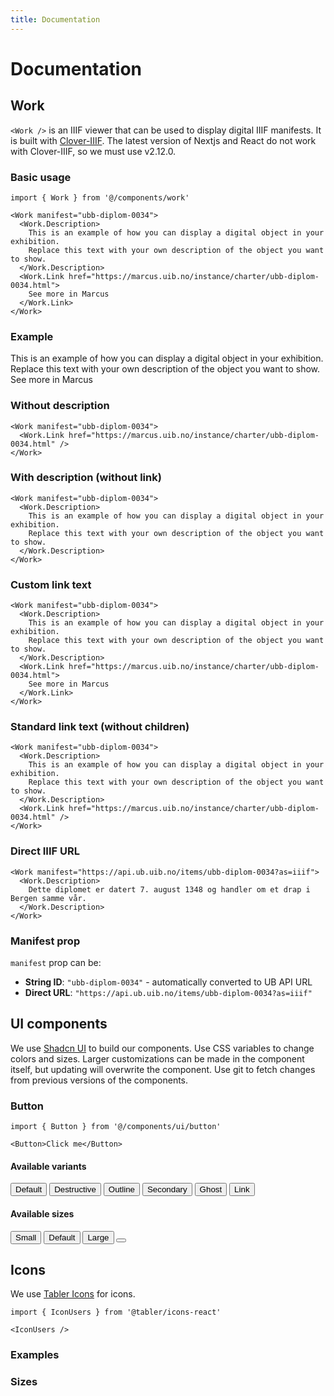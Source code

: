 ```yaml
---
title: Documentation
---
```



# Documentation

## Work

`<Work />` is an IIIF viewer that can be used to display digital IIIF manifests. It is built with [Clover-IIIF](https://github.com/samvera-labs/clover-iiif). The latest version of Nextjs and React do not work with Clover-IIIF, so we must use v2.12.0.

### Basic usage

```tsx
import { Work } from '@/components/work'

<Work manifest="ubb-diplom-0034">
  <Work.Description>
    This is an example of how you can display a digital object in your exhibition. 
    Replace this text with your own description of the object you want to show.
  </Work.Description>
  <Work.Link href="https://marcus.uib.no/instance/charter/ubb-diplom-0034.html">
    See more in Marcus
  </Work.Link>
</Work>
```

### Example

<Work manifest="ubb-diplom-0034">
  <Work.Description>
    This is an example of how you can display a digital object in your exhibition. 
    Replace this text with your own description of the object you want to show.
  </Work.Description>
  <Work.Link href="https://marcus.uib.no/instance/charter/ubb-diplom-0034.html">
    See more in Marcus
  </Work.Link>
</Work>

### Without description

```tsx
<Work manifest="ubb-diplom-0034">
  <Work.Link href="https://marcus.uib.no/instance/charter/ubb-diplom-0034.html" />
</Work>
```

### With description (without link)

```tsx
<Work manifest="ubb-diplom-0034">
  <Work.Description>
    This is an example of how you can display a digital object in your exhibition. 
    Replace this text with your own description of the object you want to show.
  </Work.Description>
</Work>
```

### Custom link text

```tsx
<Work manifest="ubb-diplom-0034">
  <Work.Description>
    This is an example of how you can display a digital object in your exhibition. 
    Replace this text with your own description of the object you want to show.
  </Work.Description>
  <Work.Link href="https://marcus.uib.no/instance/charter/ubb-diplom-0034.html">
    See more in Marcus
  </Work.Link>
</Work>
```

### Standard link text (without children)

```tsx
<Work manifest="ubb-diplom-0034">
  <Work.Description>
    This is an example of how you can display a digital object in your exhibition. 
    Replace this text with your own description of the object you want to show.
  </Work.Description>
  <Work.Link href="https://marcus.uib.no/instance/charter/ubb-diplom-0034.html" />
</Work>
```

### Direct IIIF URL

```tsx
<Work manifest="https://api.ub.uib.no/items/ubb-diplom-0034?as=iiif">
  <Work.Description>
    Dette diplomet er datert 7. august 1348 og handler om et drap i Bergen samme vår.
  </Work.Description>
</Work>
```

### Manifest prop

`manifest` prop can be:

- **String ID**: `"ubb-diplom-0034"` - automatically converted to UB API URL
- **Direct URL**: `"https://api.ub.uib.no/items/ubb-diplom-0034?as=iiif"`

## UI components

We use [Shadcn UI](https://ui.shadcn.com) to build our components. Use CSS variables to change colors and sizes. Larger customizations can be made in the component itself, but updating will overwrite the component. Use git to fetch changes from previous versions of the components.

### Button

```tsx
import { Button } from '@/components/ui/button'

<Button>Click me</Button>
```

#### Available variants

<div className="flex gap-2 flex-wrap my-3">
  <Button variant="default">Default</Button>
  <Button variant="destructive">Destructive</Button>
  <Button variant="outline">Outline</Button>
  <Button variant="secondary">Secondary</Button>
  <Button variant="ghost">Ghost</Button>
  <Button variant="link">Link</Button>
</div>

#### Available sizes

<div className="flex gap-2 flex-wrap my-3 items-center">
  <Button size="sm">Small</Button>
  <Button size="default">Default</Button>
  <Button size="lg">Large</Button>
  <Button size="icon"><IconUsers /></Button>
</div>

## Icons

We use [Tabler Icons](https://tabler-icons.io/) for icons.

```tsx
import { IconUsers } from '@tabler/icons-react'

<IconUsers />
```

### Examples

<div className="flex gap-2 flex-wrap my-3">
  <IconHome />
  <IconUsers />
  <IconUser />
  <IconArrowRight />
  <IconArrowLeft />
  <IconArrowUp />
  <IconArrowDown />
  <IconArrowUpRight />
  <IconArrowDownRight />
  <IconArrowUpLeft />
  <IconArrowDownLeft />
  <IconChevronRight />
  <IconChevronLeft />
  <IconChevronUp />
  <IconChevronDown />
  <IconChevronUpRight />
  <IconChevronDownRight />
  <IconChevronUpLeft />
  <IconChevronDownLeft />
  <IconAlphabetArabic />
  <IconAlphabetLatin />
</div> 

### Sizes

<div className="flex gap-2 flex-wrap my-3 items-center">
  <IconUsers size={16} />
  <IconHome size={20} />
  <IconUser size={24} />
  <IconArrowRight size={28} />
  <IconArrowLeft size={32} />
  <IconArrowUp size={36} />
  <IconArrowDown size={40} />
  <IconChevronRight size={48} />
  <IconChevronLeft size={56} />
</div>